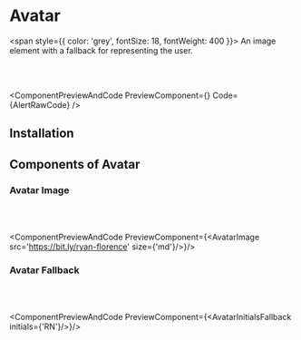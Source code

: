 # Avatar

<span style={{ color: 'grey', fontSize: 18, fontWeight: 400 }}>
  An image element with a fallback for representing the user.
</span>

<br></br>




<ComponentPreviewAndCode PreviewComponent={<Avatar />} Code={AlertRawCode} />


## Installation


<CommandBlock command="npx react-nex add Avatar" />


## Components of Avatar

### Avatar Image 

<br></br>

<ComponentPreviewAndCode PreviewComponent={<AvatarImage src='https://bit.ly/ryan-florence' size={'md'}/>}/>

### Avatar Fallback

<br></br>

<ComponentPreviewAndCode PreviewComponent={<AvatarInitialsFallback initials={'RN'}/>}/>

<br></br>